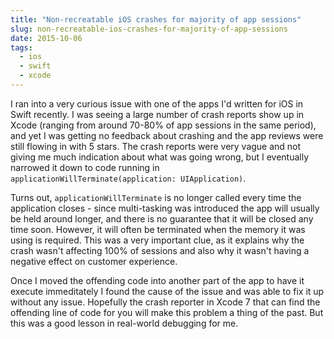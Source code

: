 ```yaml
---
title: "Non-recreatable iOS crashes for majority of app sessions"
slug: non-recreatable-ios-crashes-for-majority-of-app-sessions
date: 2015-10-06
tags:
  - ios
  - swift
  - xcode
---
```


I ran into a very curious issue with one of the apps I'd written for iOS in Swift recently. I was seeing a large number of crash reports show up in Xcode (ranging from around 70-80% of app sessions in the same period), and yet I was getting no feedback about crashing and the app reviews were still flowing in with 5 stars. The crash reports were very vague and not giving me much indication about what was going wrong, but I eventually narrowed it down to code running in `applicationWillTerminate(application: UIApplication)`.

Turns out, `applicationWillTerminate` is no longer called every time the application closes - since multi-tasking was introduced the app will usually be held around longer, and there is no guarantee that it will be closed any time soon. However, it will often be terminated when the memory it was using is required. This was a very important clue, as it explains why the crash wasn't affecting 100% of sessions and also why it wasn't having a negative effect on customer experience.

Once I moved the offending code into another part of the app to have it execute immeditately I found the cause of the issue and was able to fix it up without any issue. Hopefully the crash reporter in Xcode 7 that can find the offending line of code for you will make this problem a thing of the past. But this was a good lesson in real-world debugging for me.
